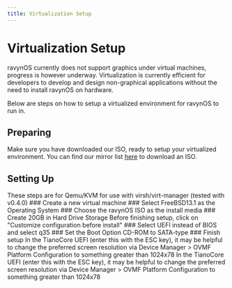 ```yaml
---
title: Virtualization Setup
---
```



# Virtualization Setup
ravynOS currently does not support graphics under virtual machines, progress is however underway.
Virtualization is currently efficient for developers to develop and design non-graphical applications without the need to install ravynOS on hardware.

Below are steps on how to setup a virtualized environment for ravynOS to run in.


## Preparing

Make sure you have downloaded our ISO, ready to setup your virtualized environment. You can find our mirror list [here](/download/mirror-list) to download an ISO.

## Setting Up

<Callout type="warning" emoji="⚠️">
  These steps are for Qemu/KVM for use with virsh/virt-manager (tested with v0.4.0)
</Callout>
<Steps>
### Create a new virtual machine
### Select FreeBSD13.1 as the Operating System
### Choose the ravynOS ISO as the install media
### Create 20GB in Hard Drive Storage
<Callout type="error" emoji="🚫">
  Before finishing setup, click on "Customize configuration before install" 
</Callout>
### Select UEFI instead of BIOS and select q35
### Set the Boot Option CD-ROM to SATA-type
### Finish setup
</Steps>

<Callout type="warning" emoji="⚠️">
In the TianoCore UEFI (enter this with the ESC key), it may be helpful to change the preferred screen resolution via Device Manager > OVMF Platform Configuration to something greater than 1024x78
</Callout>

<Callout type="info" emoji="ℹ️">
In the TianoCore UEFI (enter this with the ESC key), it may be helpful to change the preferred screen resolution via Device Manager > OVMF Platform Configuration to something greater than 1024x78
</Callout>
